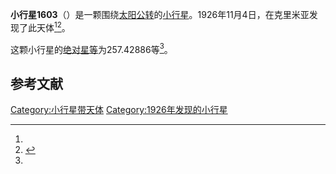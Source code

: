 {{Infobox planet
| bgcolour = #FFFFC0
| name = 1603 Neva
| symbol = 
| image = 
| caption = 
| discovery = yes
| discovery_ref = 
| discoverer = {{link-en|格里·尼明|Grigory Neujmin}}
| discovery_site = [[克里米亚|克里米亚]] 
| discovered = 1926年11月4日
| designations = yes
| mp_name = 
| named_after = 
| alt_names = 1926 VH/ 1935 TF / 1942 FE / A907 PA
| mp_category = [[主带小行星|主带小行星]]
| orbit_ref = <ref name="a">[http://ssd.jpl.nasa.gov/sbdb.cgi?sstr=1603 1603 Neva] {{Wayback|url=http://ssd.jpl.nasa.gov/sbdb.cgi?sstr=1603 |date=20201120010036 }}，小行星數據庫瀏覽器（JPL Small-Body Database Browser）－[[美国国家航空航天局|美国国家航空航天局]]喷气推进实验室</ref>
| epoch = 2456400.5 (2013年4月18日更新)
| aphelion = {{convert|3.0096516|AU|km|3|abbr=on|lk=out}}
| perihelion = {{convert|2.4993838|AU|km|3|abbr=on}}
| semimajor = {{convert|2.7545177|AU|km|3|abbr=on}}
| eccentricity = 0.0926238
| period = 1669.808922 [[日|日]]<br />4.57[[儒略年|儒略年]]
| avg_speed = 
| inclination = 8.55611
| asc_node = 130.03865
| mean_anomaly = 
| arg_peri = 257.42886
| satellites = 
| physical_characteristics = yes
| dimensions = 
| mass = 
| density = 
| surface_grav = 
| escape_velocity = 
| sidereal_day = 
| axial_tilt = 
| pole_ecliptic_lat = 
| pole_ecliptic_lon = 
| albedo = 
| temperatures= 
| temp_name1 = 
| mean_temp_1 = 
| max_temp_1 = 
| temp_name2 = 
| max_temp_2 = 
| spectral_type = 
| abs_magnitude = 257.42886
}}

'''小行星1603'''（{{lang-en|1603 Neva}}）是一颗围绕[[太阳|太阳]][[公转|公转]]的[[小行星|小行星]]。1926年11月4日，{{link-en|格里·尼明|Grigory Neujmin}}在克里米亚发现了此天体<ref name="a" /><ref>{{cite news|title=小行星列表|url=http://cfa-www.harvard.edu/iau/lists/NumberedMPs.txt|accessdate=2013-07-08|newspaper=哈佛大学|archive-date=2008-05-17|archive-url=https://web.archive.org/web/20080517010638/http://cfa-www.harvard.edu/iau/lists/NumberedMPs.txt|dead-url=no}}</ref>。

这颗小行星的[[绝对星等|绝对星等]]为257.42886等<ref name="a" />。

==参考文献==
{{reflist}}
{{Minor Planet Number|[[小行星1602|小行星1602]]|[[小行星1604|小行星1604]]}}

{{小天体}}

[[Category:小行星带天体|Category:小行星带天体]]
[[Category:1926年发现的小行星|Category:1926年发现的小行星]]

{{asteroid-stub}}